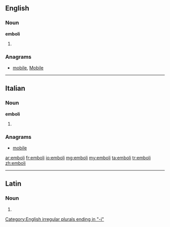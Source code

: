 ==English==

===Noun===
'''emboli'''

# {{plural of|[[embolus]]}}

===Anagrams===
* [[mobile#English|mobile]], [[Mobile#English|Mobile]]
[[Category:English irregular plurals ending in "-i"]]
----
==Italian==

===Noun===
'''emboli''' {{m}}

# {{plural of|[[embolo]]|lang=it}}

===Anagrams===
* [[mobile#Italian|mobile]]

[[ar:emboli]]
[[fr:emboli]]
[[io:emboli]]
[[mg:emboli]]
[[my:emboli]]
[[ta:emboli]]
[[tr:emboli]]
[[zh:emboli]]

----
==Latin==

===Noun===
{{la-noun-form|embolī}}

# {{inflection of|embolum|embolum|gen|s|lang=la}}
{{count page|[[Wiktionary:Page count]]}}
{{rfc-auto}}